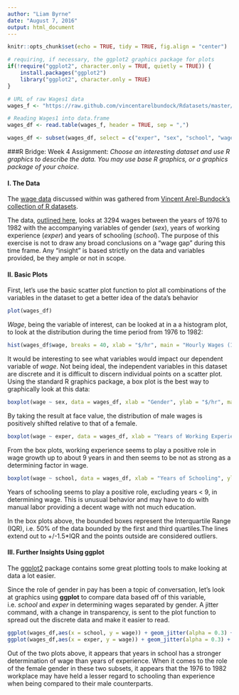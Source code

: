 ```yaml
---
author: "Liam Byrne"
date: "August 7, 2016"
output: html_document
---
```


```r
knitr::opts_chunk$set(echo = TRUE, tidy = TRUE, fig.align = "center")

# requiring, if necessary, the ggplot2 graphics package for plots
if(!require("ggplot2", character.only = TRUE, quietly = TRUE)) {
    install.packages("ggplot2")
    library("ggplot2", character.only = TRUE)
}

# URL of raw Wages1 data
wages_f <- "https://raw.github.com/vincentarelbundock/Rdatasets/master/csv/Ecdat/Wages1.csv"

# Reading Wages1 into data.frame
wages_df <- read.table(wages_f, header = TRUE, sep = ",")

wages_df <- subset(wages_df, select = c("exper", "sex", "school", "wage"))
```

###R Bridge: Week 4 Assignment:
*Choose an interesting dataset and use R graphics to describe the data. You may use base R graphics, or a graphics package of your choice.*


#### I. The Data
The [wage data](https://raw.github.com/vincentarelbundock/Rdatasets/master/csv/Ecdat/Wages1.csv) discussed within was gathered from [Vincent Arel-Bundock's collection of R datasets](http://vincentarelbundock.github.io/Rdatasets/datasets.html). 

The data, [outlined here](http://vincentarelbundock.github.io/Rdatasets/doc/Ecdat/Wages1.html), looks at 3294 wages between the years of 1976 to 1982 with the accompanying variables of gender (*sex*), years of working experience (*exper*) and years of schooling (*school*). The purpose of this exercise is not to draw any broad conclusions on a "wage gap" during this time frame. Any "insight" is based strictly on the data and variables provided, be they ample or not in scope.


#### II. Basic Plots
First, let's use the basic scatter plot function to plot all combinations of the variables in the dataset to get a better idea of the data's behavior
```r
plot(wages_df)
```
*Wage*, being the variable of interest, can be looked at in a a histogram plot, to look at the distribution during the time period from 1976 to 1982:
```r
hist(wages_df$wage, breaks = 40, xlab = "$/hr", main = "Hourly Wages (1976 - 1982)")
```
It would be interesting to see what variables would impact our dependent variable of *wage*. Not being ideal, the independent variables in this dataset are discrete and it is difficult to discern individual points on a scatter plot. Using the standard R graphics package, a box plot is the best way to graphically look at this data:
```r
boxplot(wage ~ sex, data = wages_df, xlab = "Gender", ylab = "$/hr", main = "Gender Based Hourly Wages (1976 - 1982)")
```
By taking the result at face value, the distribution of male wages is positively shifted relative to that of a female.
```r
boxplot(wage ~ exper, data = wages_df, xlab = "Years of Working Experience", ylab = "$/hr", main = "Experience Based Hourly Wages (1976 - 1982)")
```
From the box plots, working experience seems to play a positive role in wage growth up to about 9 years in and then seems to be not as strong as a determining factor in wage.
```r
boxplot(wage ~ school, data = wages_df, xlab = "Years of Schooling", ylab = "$/hr", main = "School Based Hourly Wages (1976 - 1982)")
```
Years of schooling seems to play a positive role, excluding years < 9, in determining wage. This is unusual behavior and may have to do with manual labor providing a decent wage with not much education. 

In the box plots above, the bounded boxes represent the Interquartile Range (IQR), i.e. 50% of the data bounded by the first and third quartiles.The lines extend out to +/-1.5*IQR and the points outside are considered outliers.

#### III. Further Insights Using ggplot
The [ggplot2](https://cran.r-project.org/web/packages/ggplot2/ggplot2.pdf) package contains some great plotting tools to make looking at data a lot easier.

Since the role of gender in pay has been a topic of conversation, let's look at graphics using **ggplot** to compare data based off of this variable, i.e. *school* and *exper* in determining wages separated by gender. A jitter command, with a change in transparency, is sent to the plot function to spread out the discrete data and make it easier to read.

```r
ggplot(wages_df,aes(x = school, y = wage)) + geom_jitter(alpha = 0.3) + facet_grid(~sex)
ggplot(wages_df,aes(x = exper, y = wage)) + geom_jitter(alpha = 0.3) + facet_grid(~sex)
```
Out of the two plots above, it appears that years in school has a stronger determination of wage than years of experience. When it comes to the role of the female gender in these two subsets, it appears that the 1976 to 1982 workplace may have held a lesser regard to schooling than experience when being compared to their male counterparts.